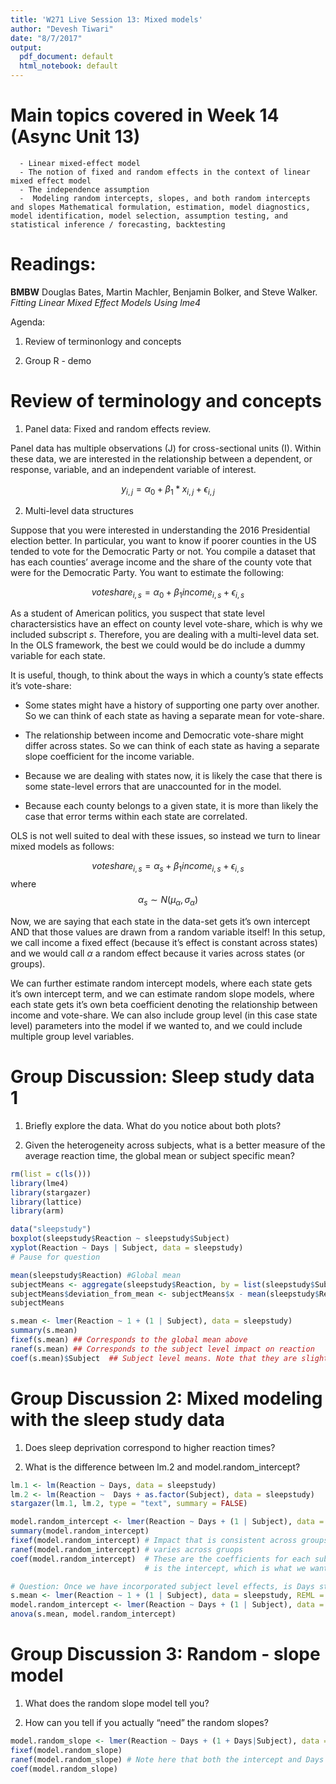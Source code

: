 ```yaml
---
title: 'W271 Live Session 13: Mixed models'
author: "Devesh Tiwari"
date: "8/7/2017"
output:
  pdf_document: default
  html_notebook: default
---
```


# Main topics covered in Week 14 (Async Unit 13)
      - Linear mixed-effect model
      - The notion of fixed and random effects in the context of linear mixed effect model
      - The independence assumption
      -  Modeling random intercepts, slopes, and both random intercepts and slopes Mathematical formulation, estimation, model diagnostics, model identification, model selection, assumption testing, and statistical inference / forecasting, backtesting

# Readings:
**BMBW** Douglas Bates, Martin Machler, Benjamin Bolker, and Steve Walker. *Fitting Linear Mixed Effect Models Using lme4*


Agenda:

1. Review of terminonlogy and concepts

2. Group R - demo


# Review of terminology and concepts

1. Panel data: Fixed and random effects review.

Panel data has multiple observations (J) for cross-sectional units (I). Within these data, we are interested in the relationship between a dependent, or response, variable, and an independent variable of interest.

    
$$y_{i,j} = \alpha_0 + \beta_1*x_{i,j} + \epsilon_{i,j}$$
    
    
\textbf{QUESTIONS: (1) What challenges do we face if we try to implement the above model? What is a fixed effects estimator in this context? What is a random effects model in this context?}


2. Multi-level data structures

Suppose that you were interested in understanding the 2016 Presidential election better. In particular, you want to know if poorer counties in the US tended to vote for the Democratic Party or not. You compile a dataset that has each counties' average income and the share of the county vote that were for the Democratic Party. You want to estimate the following:

$$voteshare_{i,s} = \alpha_0 + \beta_1 income_{i,s} + \epsilon_{i,s}$$ 

As a student of American politics, you suspect that state level charactersistics have an effect on county level vote-share, which is why we included subscript $s$. Therefore, you are dealing with a multi-level data set. In the OLS framework, the best we could would be do include a dummy variable for each state.

\textbf{QUESTION: Social scientists often call this type of regression a "fixed effects" regression. Even though this is not a panel dataset, why do you think this is the case? What does the inclusion of state-level dummy variables do to the model above?}

It is useful, though, to think about the ways in which a county's state effects it's vote-share:

- Some states might have a history of supporting one party over another. So we can think of each state as having a separate mean for vote-share.
    
- The relationship between income and Democratic vote-share might differ across states. So we can think of each state as having a separate slope coefficient for the income variable.
    
- Because we are dealing with states now, it is likely the case that there is some state-level errors that are unaccounted for in the model.
    
- Because each county belongs to a given state, it is more than likely the case that error terms within each state are correlated.
    
    
OLS is not well suited to deal with these issues, so instead we turn to linear mixed models as follows:

$$ voteshare_{i,s} = \alpha_{s} + \beta_1 income_{i,s} + \epsilon_{i,s}$$ 
where $$\alpha_s \sim N(\mu_{\alpha}, \sigma_{\alpha})$$

Now, we are saying that each state in the data-set gets it's own intercept AND that those values are drawn from a random variable itself! In this setup, we call income a fixed effect (because it's effect is constant across states) and we would call $\alpha$ a random effect because it varies across states (or groups). 

We can further estimate random intercept models, where each state gets it's own intercept term, and we can estimate random slope models, where each state gets it's own beta coefficient denoting the relationship between income and vote-share. We can also include group level (in this case state level) parameters into the model if we wanted to, and we could include multiple group level variables.

# Group Discussion: Sleep study data 1

1. Briefly explore the data. What do you notice about both plots?

2. Given the heterogeneity across subjects, what is a better measure of the average reaction time, the global mean or subject specific mean?


```r
rm(list = c(ls()))
library(lme4)
library(stargazer)
library(lattice)
library(arm)

data("sleepstudy")
boxplot(sleepstudy$Reaction ~ sleepstudy$Subject)
xyplot(Reaction ~ Days | Subject, data = sleepstudy)
# Pause for question

mean(sleepstudy$Reaction) #Global mean
subjectMeans <- aggregate(sleepstudy$Reaction, by = list(sleepstudy$Subject), mean)
subjectMeans$deviation_from_mean <- subjectMeans$x - mean(sleepstudy$Reaction)
subjectMeans

s.mean <- lmer(Reaction ~ 1 + (1 | Subject), data = sleepstudy)
summary(s.mean)
fixef(s.mean) ## Corresponds to the global mean above
ranef(s.mean) ## Corresponds to the subject level impact on reaction
coef(s.mean)$Subject  ## Subject level means. Note that they are slightly different!

```

# Group Discussion 2: Mixed modeling with the sleep study data
1. Does sleep deprivation correspond to higher reaction times?

2. What is the difference between lm.2 and model.random_intercept?

```r
lm.1 <- lm(Reaction ~ Days, data = sleepstudy)
lm.2 <- lm(Reaction ~  Days + as.factor(Subject), data = sleepstudy)
stargazer(lm.1, lm.2, type = "text", summary = FALSE)

model.random_intercept <- lmer(Reaction ~ Days + (1 | Subject), data = sleepstudy)
summary(model.random_intercept)
fixef(model.random_intercept) # Impact that is consistent across groups
ranef(model.random_intercept) # varies across gruops
coef(model.random_intercept)  # These are the coefficients for each subject. Note that the only thing that differs
                              # is the intercept, which is what we wanted!

# Question: Once we have incorporated subject level effects, is Days still "statistically significant?
s.mean <- lmer(Reaction ~ 1 + (1 | Subject), data = sleepstudy, REML = FALSE)
model.random_intercept <- lmer(Reaction ~ Days + (1 | Subject), data = sleepstudy, REML = FALSE)
anova(s.mean, model.random_intercept)
```

# Group Discussion 3: Random - slope model
1. What does the random slope model tell you?

2. How can you tell if you actually "need" the random slopes?

```r
model.random_slope <- lmer(Reaction ~ Days + (1 + Days|Subject), data = sleepstudy)
fixef(model.random_slope)
ranef(model.random_slope) # Note here that both the intercept and Days vary. Which is by design
coef(model.random_slope)
```


